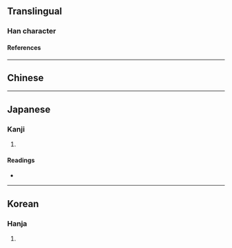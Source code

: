{{also|几|凡|凣}}
{{character info/new}}
==Translingual==

===Han character===
{{Han char|rn=16|rad=几|as=01|sn=3|four=|canj=HHN,XHHN|ids=⿱丿几}}

====References====
{{Han ref|kx=0134.021|dkj=01740|dj=0299.110|hdz=10276.020|uh=51E2}}

----

==Chinese==
{{zh-see|凡|v}}

----

==Japanese==

===Kanji===
{{ja-kanji|grade=|rs=几01}}

# {{defn|lang=ja|sort=几01}}

====Readings====
* {{ja-readings|on=[[ぼん]] (bon), [[はん]] (han)|kun=[[すべて]] (subete), [[およそ]] (oyoso)}}

----

==Korean==

===Hanja===
{{ko-hanja|hangeul=범|rv=beom|mr=pŏm|y=pem}}

# {{defn|lang=ko|sort=几01}}